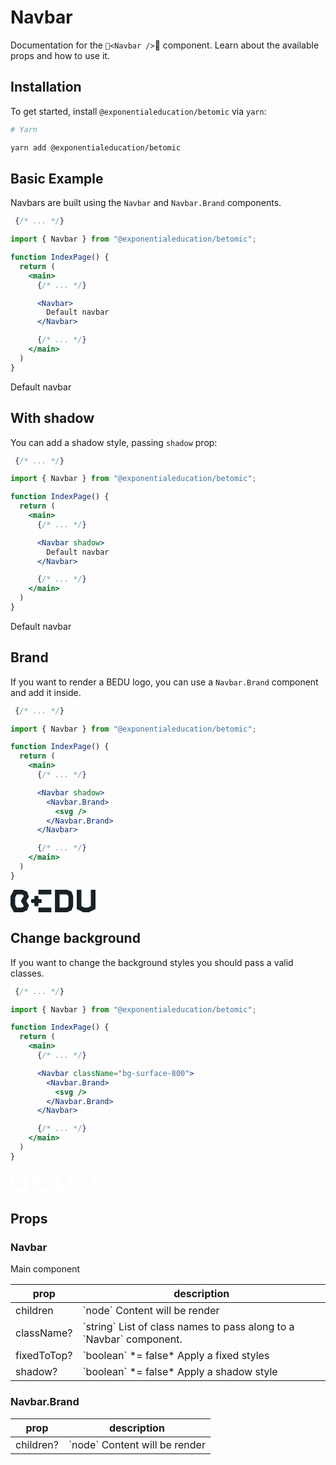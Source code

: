 
# Navbar

Documentation for the `<Navbar />` component. Learn about the available props and how to use it.

## Installation

To get started, install `@exponentialeducation/betomic` via `yarn`:

```bash
# Yarn

yarn add @exponentialeducation/betomic
```

## Basic Example

Navbars are built using the `Navbar` and `Navbar.Brand` components.

```jsx highlight=3,10-12
 {/* ... */}

import { Navbar } from "@exponentialeducation/betomic";

function IndexPage() {
  return (
    <main>
      {/* ... */}

      <Navbar>
        Default navbar
      </Navbar>

      {/* ... */}
    </main>
  )
}
```

<div>
  <Navbar>
    Default navbar
  </Navbar>
</div>

## With shadow

You can add a shadow style, passing `shadow` prop:

```jsx highlight=3,10
 {/* ... */}

import { Navbar } from "@exponentialeducation/betomic";

function IndexPage() {
  return (
    <main>
      {/* ... */}

      <Navbar shadow>
        Default navbar
      </Navbar>

      {/* ... */}
    </main>
  )
}
```
<div>
  <Navbar shadow>
    Default navbar
  </Navbar>
</div>

## Brand

If you want to render a BEDU logo, you can use a `Navbar.Brand` component and add it inside.

```jsx highlight=3,11-13
 {/* ... */}

import { Navbar } from "@exponentialeducation/betomic";

function IndexPage() {
  return (
    <main>
      {/* ... */}

      <Navbar shadow>
        <Navbar.Brand>
          <svg />
        </Navbar.Brand>
      </Navbar>

      {/* ... */}
    </main>
  )
}
```

<div>
  <Navbar shadow>
    <Navbar.Brand>
      <a href="https://bedu.org" aria-label="BEDU"><svg viewBox="0 0 136 36" width="136" height="36" fill="none" xmlns="http://www.w3.org/2000/svg" className="w-30 h-8 lg:w-34 lg:h-9"><path d="M91.831 27.376l-2.853 1.196H78.576V7.408h10.441l2.64 1.196 1.067 2.894.02 13.254-.913 2.624zm5.764-24.328L90.53.0H71.124v24.752l.02 11.229h19.484l7.2-3.164 2.425-6.772-.019-15.84-2.64-7.157zM20.726 27.299l-2.833 1.273h-7.88L7.472 23.77V12.231l2.543-4.804h7.898l2.64 1.119.679 1.832-4.774 7.679 4.812 7.698-.543 1.543zm8.772-16.11L26.47 2.972 19.445.0H5.511L0 10.399V25.6L5.511 36h13.992l7.2-3.241 2.814-7.852-4.27-6.83 4.25-6.887zM128.529.0v26.18l-4.852 2.392h-5.376l-4.851-2.392V0h-7.472v30.656l10.48 5.325h9.063L136 30.656V0h-7.471zM65.36.0H44.674v7.408h20.688V0zm0 28.572H44.674v7.409h20.688v-7.409zM49.913 20.2v-4.206l-1.125-1.1-4.134-.02v-4.109l-1.126-1.1h-4.21l-1.126 1.12-.02 4.09-4.114.019-1.125 1.1v4.205l1.106 1.12h3.144l.99-.02.019.984v3.145l1.125 1.119h4.212l1.125-1.12V21.3l4.134.02 1.125-1.12z" fill="#182226"></path></svg></a>
    </Navbar.Brand>
  </Navbar>
</div>

## Change background

If you want to change the background styles you should pass a valid classes.

```jsx highlight=3,10
 {/* ... */}

import { Navbar } from "@exponentialeducation/betomic";

function IndexPage() {
  return (
    <main>
      {/* ... */}

      <Navbar className="bg-surface-800">
        <Navbar.Brand>
          <svg />
        </Navbar.Brand>
      </Navbar>

      {/* ... */}
    </main>
  )
}
```

<div>
  <Navbar className="bg-surface-800">
    <Navbar.Brand>
      <a href="https://bedu.org" aria-label="BEDU"><svg viewBox="0 0 136 36" width="136" height="36" fill="none" xmlns="http://www.w3.org/2000/svg" className="w-30 h-8 lg:w-34 lg:h-9"><path d="M91.831 27.376l-2.853 1.196H78.576V7.408h10.441l2.64 1.196 1.067 2.894.02 13.254-.913 2.624zm5.764-24.328L90.53.0H71.124v24.752l.02 11.229h19.484l7.2-3.164 2.425-6.772-.019-15.84-2.64-7.157zM20.726 27.299l-2.833 1.273h-7.88L7.472 23.77V12.231l2.543-4.804h7.898l2.64 1.119.679 1.832-4.774 7.679 4.812 7.698-.543 1.543zm8.772-16.11L26.47 2.972 19.445.0H5.511L0 10.399V25.6L5.511 36h13.992l7.2-3.241 2.814-7.852-4.27-6.83 4.25-6.887zM128.529.0v26.18l-4.852 2.392h-5.376l-4.851-2.392V0h-7.472v30.656l10.48 5.325h9.063L136 30.656V0h-7.471zM65.36.0H44.674v7.408h20.688V0zm0 28.572H44.674v7.409h20.688v-7.409zM49.913 20.2v-4.206l-1.125-1.1-4.134-.02v-4.109l-1.126-1.1h-4.21l-1.126 1.12-.02 4.09-4.114.019-1.125 1.1v4.205l1.106 1.12h3.144l.99-.02.019.984v3.145l1.125 1.119h4.212l1.125-1.12V21.3l4.134.02 1.125-1.12z" fill="#FFF"></path></svg></a>
    </Navbar.Brand>
  </Navbar>
</div>

## Props

### Navbar

Main component

<table className="min-w-full divide-y divide-gray-200">
  <thead>
    <tr>
      <th scope="col" className="border-l-0 border-r-0 px-6 py-3 text-left text-xs font-medium text-gray-500 uppercase tracking-wider">
        prop
      </th>
      <th scope="col" className="border-l-0 border-r-0 px-6 py-3 text-left text-xs font-medium text-gray-500 uppercase tracking-wider">
        description
      </th>
    </tr>
  </thead>
  <tbody className="divide-y divide-gray-200">
    <tr>
      <td className="border-l-0 border-r-0 px-6 py-4 text-sm font-medium text-gray-500">
        children
      </td>
      <td className="border-l-0 border-r-0 px-6 py-4 text-sm font-medium text-gray-500">
        `node` <span className="block">Content will be render</span>
      </td>
    </tr>
    <tr>
      <td className="border-l-0 border-r-0 px-6 py-4 text-sm font-medium text-gray-500">
        className?
      </td>
      <td className="border-l-0 border-r-0 px-6 py-4 text-sm font-medium text-gray-500">
        `string` <span className="block">List of class names to pass along to a `Navbar` component.</span>
      </td>
    </tr>
    <tr>
      <td className="border-l-0 border-r-0 px-6 py-4 text-sm font-medium text-gray-500">
        fixedToTop?
      </td>
      <td className="border-l-0 border-r-0 px-6 py-4 text-sm font-medium text-gray-500">
        `boolean` *= false* <span className="block">Apply a fixed styles</span>
      </td>
    </tr>
    <tr>
      <td className="border-l-0 border-r-0 px-6 py-4 text-sm font-medium text-gray-500">
        shadow?
      </td>
      <td className="border-l-0 border-r-0 px-6 py-4 text-sm font-medium text-gray-500">
        `boolean` *= false* <span className="block">Apply a shadow style</span>
      </td>
    </tr>
  </tbody>
</table>

### Navbar.Brand

<table className="min-w-full divide-y divide-gray-200">
  <thead>
    <tr>
      <th scope="col" className="border-l-0 border-r-0 px-6 py-3 text-left text-xs font-medium text-gray-500 uppercase tracking-wider">
        prop
      </th>
      <th scope="col" className="border-l-0 border-r-0 px-6 py-3 text-left text-xs font-medium text-gray-500 uppercase tracking-wider">
        description
      </th>
    </tr>
  </thead>
  <tbody className="divide-y divide-gray-200">
    <tr>
      <td className="border-l-0 border-r-0 px-6 py-4 text-sm font-medium text-gray-500">
        children?
      </td>
      <td className="border-l-0 border-r-0 px-6 py-4 text-sm font-medium text-gray-500">
        `node` <span className="block">Content will be render</span>
      </td>
    </tr>
  </tbody>
</table>